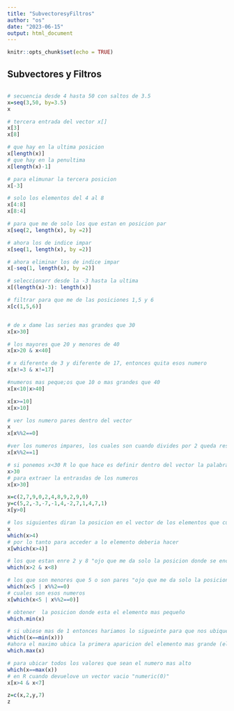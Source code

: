 ```yaml
---
title: "SubvectoresyFiltros"
author: "os"
date: "2023-06-15"
output: html_document
---
```


```r
knitr::opts_chunk$set(echo = TRUE)
```

## Subvectores y Filtros
```r
```


```r
# secuencia desde 4 hasta 50 con saltos de 3.5
x=seq(3,50, by=3.5)
x

# tercera entrada del vector x[]
x[3]
x[8]

# que hay en la ultima posicion
x[length(x)]
# que hay en la penultima
x[length(x)-1]

# para elimunar la tercera posicion
x[-3]

# solo los elementos del 4 al 8
x[4:8]
x[8:4]

# para que me de solo los que estan en posicion par
x[seq(2, length(x), by =2)]

# ahora los de indice impar
x[seq(1, length(x), by =2)]

# ahora eliminar los de indice impar
x[-seq(1, length(x), by =2)]

# seleccionarr desde la -3 hasta la ultima
x[(length(x)-3): length(x)]

# filtrar para que me de las posiciones 1,5 y 6
x[c(1,5,6)]


# de x dame las series mas grandes que 30
x[x>30]

# los mayores que 20 y menores de 40
x[x>20 & x<40]

# x diferente de 3 y diferente de 17, entonces quita esos numero
x[x!=3 & x!=17]

#numeros mas peque;os que 10 o mas grandes que 40
x[x<10|x>40]

x[x>=10]
x[x>10]
```

```r
# ver los numero pares dentro del vector
x
x[x%%2==0]

#ver los numeros impares, los cuales son cuando divides por 2 queda resto 1
x[x%%2==1]

# si ponemos x<30 R lo que hace es definir dentro del vector la palabra TRUE o False segun se cumpla la condicion o no
x>30
# para extraer la entrasdas de los numeros
x[x>30]
```
```r
x=c(2,7,9,0,2,4,8,9,2,9,0)
y=c(5,2,-3,-7,-1,4,-2,7,1,4,7,1)
x[y>0]
```

```r
# los siguientes diran la posicion en el vector de los elementos que cumplan la condicion ejemplos
x
which(x>4)
# por lo tanto para acceder a lo elemento deberia hacer
x[which(x>4)]

# los que estan enre 2 y 8 "ojo que me da solo la posicion donde se encuentran"
which(x>2 & x<8)

# los que son menores que 5 o son pares "ojo que me da solo la posicion donde se encuentran"
which(x<5 | x%%2==0)
# cuales son esos numeros
x[which(x<5 | x%%2==0)]

# obtener  la posicion donde esta el elemento mas pequeño
which.min(x)

# si ubiese mas de 1 entonces hariamos lo sigueinte para que nos ubique todos
which((x==min(x)))
#ahora el maximo ubica la primera aparicion del elemento mas grande (el maximo)
which.max(x)

# para ubicar todos los valores que sean el numero mas alto
which(x==max(x))
# en R cuando devuelove un vector vacio "numeric(0)"
x[x>4 & x<7]

z=c(x,2,y,7)
z
```


